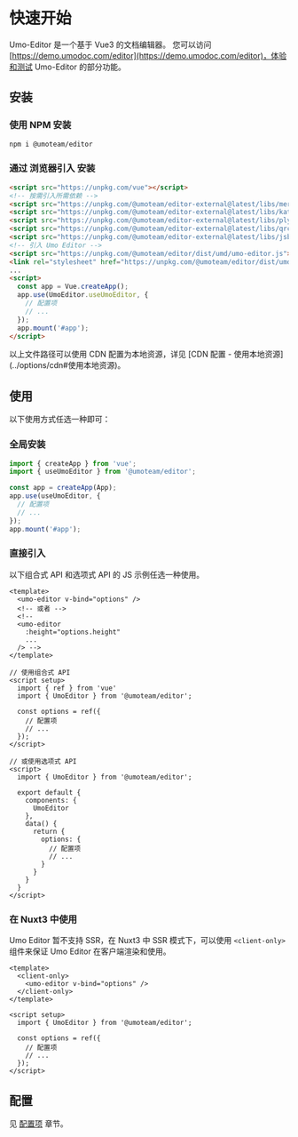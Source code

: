 
# 快速开始

Umo-Editor 是一个基于 Vue3 的文档编辑器。
您可以访问 [https://demo.umodoc.com/editor](https://demo.umodoc.com/editor)，体验和测试 Umo-Editor 的部分功能。

## 安装

### 使用 NPM 安装

```sh npm2yarn
npm i @umoteam/editor
```

### 通过 浏览器引入 安装

```html
<script src="https://unpkg.com/vue"></script>
<!-- 按需引入所需依赖 -->
<script src="https://unpkg.com/@umoteam/editor-external@latest/libs/mermaid.min.js"></script>
<script src="https://unpkg.com/@umoteam/editor-external@latest/libs/katex/katex.min.js"></script>
<script src="https://unpkg.com/@umoteam/editor-external@latest/libs/plyr.min.js"></script>
<script src="https://unpkg.com/@umoteam/editor-external@latest/libs/qrcode-svg.min.js"></script>
<script src="https://unpkg.com/@umoteam/editor-external@latest/libs/jsbarcode.all.min.js"></script>
<!-- 引入 Umo Editor -->
<script src="https://unpkg.com/@umoteam/editor/dist/umd/umo-editor.js"></script>
<link rel="stylesheet" href="https://unpkg.com/@umoteam/editor/dist/umd/style.css" />
...
<script>
  const app = Vue.createApp();
  app.use(UmoEditor.useUmoEditor, {
    // 配置项
    // ...
  });
  app.mount('#app');
</script>
```
<Callout type="info">
以上文件路径可以使用 CDN 配置为本地资源，详见 [CDN 配置 - 使用本地资源](../options/cdn#使用本地资源)。
</Callout>

## 使用

以下使用方式任选一种即可：

### 全局安装
```js filename="main.js"
import { createApp } from 'vue';
import { useUmoEditor } from '@umoteam/editor';

const app = createApp(App);
app.use(useUmoEditor, {
  // 配置项
  // ...
});
app.mount('#app');
```

### 直接引入

以下组合式 API 和选项式 API 的 JS 示例任选一种使用。

```vue filename="component.vue"
<template>
  <umo-editor v-bind="options" />
  <!-- 或者 -->
  <!-- 
  <umo-editor 
    :height="options.height" 
    ... 
  /> -->
</template>

// 使用组合式 API
<script setup>
  import { ref } from 'vue'
  import { UmoEditor } from '@umoteam/editor';

  const options = ref({
    // 配置项
    // ...
  });
</script>

// 或使用选项式 API
<script>
  import { UmoEditor } from '@umoteam/editor';

  export default {
    components: {
      UmoEditor
    },
    data() {
      return {
        options: {
          // 配置项
          // ...
        }
      }
    }
  }
</script>
```

### 在 Nuxt3 中使用

Umo Editor 暂不支持 SSR，在 Nuxt3 中 SSR 模式下，可以使用 `<client-only>` 组件来保证 Umo Editor 在客户端渲染和使用。

```vue {2,4} filename="component.vue"
<template>
  <client-only>
    <umo-editor v-bind="options" />
  </client-only>
</template>

<script setup>
  import { UmoEditor } from '@umoteam/editor';

  const options = ref({
    // 配置项
    // ...
  });
</script>
```

## 配置

见 [配置项](/docs/options/default) 章节。
